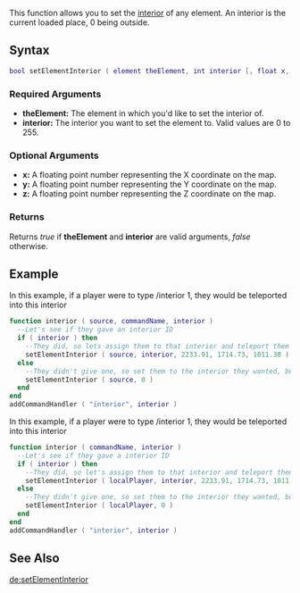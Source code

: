 {{Server client function}}

This function allows you to set the [[/interior.md|interior]] of any element. An interior is the current loaded place, 0 being outside.
{{Note|If passing the same interior as the element is in, the call will be ignored and position (optional arguments) will not be set either. Use [[/setElementPosition.md|setElementPosition]] separately to be sure the position will be set.}}

==Syntax==
<syntaxhighlight lang="lua">
bool setElementInterior ( element theElement, int interior [, float x, float y, float z] )
</syntaxhighlight>
{{OOP||[[/element.md|element]]:setInterior||getElementInterior}}

===Required Arguments===
*'''theElement:''' The element in which you'd like to set the interior of.
*'''interior:''' The interior you want to set the element to. Valid values are 0 to 255.

===Optional Arguments===
{{OptionalArg}} 
* '''x:''' A floating point number representing the X coordinate on the map.
* '''y:''' A floating point number representing the Y coordinate on the map.
* '''z:''' A floating point number representing the Z coordinate on the map.

===Returns===
Returns ''true'' if '''theElement''' and '''interior''' are valid arguments, ''false'' otherwise.

==Example==
<section name="Server" class="server" show="true">
In this example, if a player were to type /interior 1, they would be teleported into this interior
<syntaxhighlight lang="lua">
function interior ( source, commandName, interior )
  --Let's see if they gave an interior ID
  if ( interior ) then
    --They did, so lets assign them to that interior and teleport them there (all in 1 function call!)
    setElementInterior ( source, interior, 2233.91, 1714.73, 1011.38 )
  else
    --They didn't give one, so set them to the interior they wanted, but don't teleport them.
    setElementInterior ( source, 0 )
  end
end
addCommandHandler ( "interior", interior )
</syntaxhighlight>
</section>

<section name="Client" class="client" show="true">
In this example, if a player were to type /interior 1, they would be teleported into this interior
<syntaxhighlight lang="lua">
function interior ( commandName, interior )
  --Let's see if they gave a interior ID
  if ( interior ) then
    --They did, so let's assign them to that interior and teleport them there (all in 1 function call!)
    setElementInterior ( localPlayer, interior, 2233.91, 1714.73, 1011.38 )
  else
    --They didn't give one, so set them to the interior they wanted, but don't teleport them.
    setElementInterior ( localPlayer, 0 )
  end
end
addCommandHandler ( "interior", interior )
</syntaxhighlight>
</section>

==See Also==
{{Element functions}}

[[/de:setElementInterior.md|de:setElementInterior]]